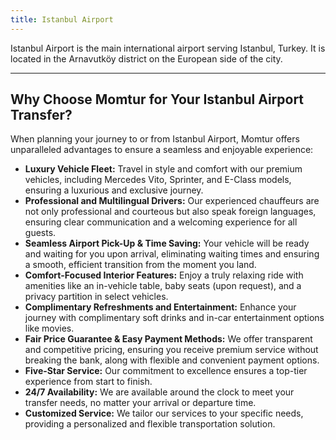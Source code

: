 ```yaml
---
title: Istanbul Airport
---
```


Istanbul Airport is the main international airport serving Istanbul, Turkey. It is located in the Arnavutköy district on the European side of the city.

---

## Why Choose Momtur for Your Istanbul Airport Transfer?
When planning your journey to or from Istanbul Airport, Momtur offers unparalleled advantages to ensure a seamless and enjoyable experience:

- **Luxury Vehicle Fleet:** Travel in style and comfort with our premium vehicles, including Mercedes Vito, Sprinter, and E-Class models, ensuring a luxurious and exclusive journey.
- **Professional and Multilingual Drivers:** Our experienced chauffeurs are not only professional and courteous but also speak foreign languages, ensuring clear communication and a welcoming experience for all guests.
- **Seamless Airport Pick-Up & Time Saving:** Your vehicle will be ready and waiting for you upon arrival, eliminating waiting times and ensuring a smooth, efficient transition from the moment you land.
- **Comfort-Focused Interior Features:** Enjoy a truly relaxing ride with amenities like an in-vehicle table, baby seats (upon request), and a privacy partition in select vehicles.
- **Complimentary Refreshments and Entertainment:** Enhance your journey with complimentary soft drinks and in-car entertainment options like movies.
- **Fair Price Guarantee & Easy Payment Methods:** We offer transparent and competitive pricing, ensuring you receive premium service without breaking the bank, along with flexible and convenient payment options.
- **Five-Star Service:** Our commitment to excellence ensures a top-tier experience from start to finish.
- **24/7 Availability:** We are available around the clock to meet your transfer needs, no matter your arrival or departure time.
- **Customized Service:** We tailor our services to your specific needs, providing a personalized and flexible transportation solution.
